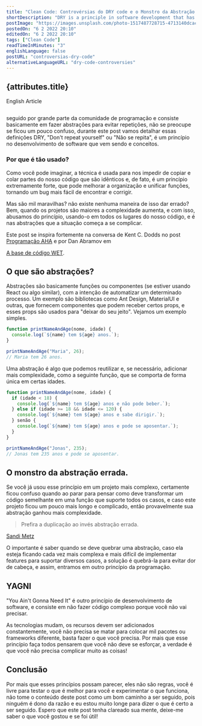 ```yaml
---
title: "Clean Code: Controvérsias do DRY code e o Monstro da Abstração errada"
shortDescription: "DRY is a principle in software development that has been followed by a large part of the programming community and basically"
postImage: "https://images.unsplash.com/photo-1517487728715-4713140dcac0?ixlib=rb-1.2.1&ixid=MnwxMjA3fDB8MHxwaG90by1wYWdlfHx8fGVufDB8fHx8&auto=format&fit=crop&w=2070&q=80"
postedOn: "6 2 2022 20:10"
editedOn: "6 2 2022 20:10"
tags: ["Clean Code"]
readTimeInMinutes: "3"
englishLanguage: false
postURL: "controversias-dry-code"
alternativeLanguageURL: "dry-code-controversies"
---
```



## {attributes.title}

<Link to={`/blog/${attributes.alternativeLanguageURL}`}>
  <div>English Article</div>
</Link>

<img
  src={attributes.postImage}
  alt=""
  title="Imagem de David Jorre pelo Unsplash"
  className="MainImage"
/>

seguido por grande parte da comunidade de programação e consiste basicamente em fazer abstrações para
evitar repetições, não se preocupe se ficou um pouco confuso, durante este post vamos detalhar essas definições
DRY, "Don't repeat yourself" ou "Não se repita", é um princípio no desenvolvimento de software que vem sendo
e conceitos.

### Por que é tão usado?

Como você pode imaginar, a técnica é usada para nos impedir de copiar e colar partes do nosso código que
são idênticos e, de fato, é um princípio extremamente forte, que pode melhorar a organização e unificar
funções, tornando um bug mais fácil de encontrar e corrigir.

Mas são mil maravilhas? não existe nenhuma maneira de isso dar errado? Bem, quando os projetos são maiores
a complexidade aumenta, e com isso, abusamos do princípio, usando-o em todos os lugares do nosso código, e é nas abstrações
que a situação começa a se complicar.

Este post se inspira fortemente na conversa de Kent C. Dodds no
post <a href="https://kentcdodds.com/blog/aha-programming">Programação AHA</a> e por Dan Abramov em

<a href="https://overreacted.io/the-wet-codebase/">A base de código WET</a>.

## O que são abstrações?

Abstrações são basicamente funções ou componentes (se estiver usando React ou algo similar), com a intenção de automatizar
um determinado processo. Um exemplo são bibliotecas como Ant Design, MaterialUI e outras, que fornecem componentes que podem receber
certos props, e esses props são usados para <Highlight>"deixar do seu jeito"</Highlight>. Vejamos um exemplo simples.

```js
function printNameAndAge(nome, idade) {
  console.log(`${name} tem ${age} anos.`);
}

printNameAndAge("Maria", 26);
// Maria tem 26 anos.
```

Uma abstração é algo que podemos reutilizar e, se necessário, adicionar mais complexidade, como a seguinte
função, que se comporta de forma única em certas idades.

```js
function printNameAndAge(nome, idade) {
  if (idade < 18) {
    console.log(`${name} tem ${age} anos e não pode beber.`);
  } else if (idade >= 18 && idade <= 120) {
    console.log(`${name} tem ${age} anos e sabe dirigir.`);
  } senão {
    console.log(`${name} tem ${age} anos e pode se aposentar.`);
  }
}

printNameAndAge("Jonas", 235);
// Jonas tem 235 anos e pode se aposentar.
```

## O monstro da abstração errada.

Se você já usou esse princípio em um projeto mais complexo, certamente ficou confuso quando ao parar para pensar como
deve transformar um código semelhante em uma função que suporte todos os casos, e caso este projeto ficou um pouco mais longo e
complicado, então provavelmente sua abstração ganhou mais complexidade.

> Prefira a duplicação ao invés abstração errada.

<a href="https://twitter.com/sandimetz">Sandi Metz</a>

O importante é saber quando se deve quebrar uma abstração, caso ela esteja ficando cada vez mais complexa e mais difícil de
implementar features para suportar diversos casos, a solução é quebrá-la para evitar dor de cabeça, e assim, entramos em outro
princípio da programação.

## YAGNI

"You Ain't Gonna Need It" é outro princípio de desenvolvimento de software, e
consiste em não fazer código complexo porque você <Highlight>não vai precisar</Highlight>.

As tecnologias mudam, os recursos devem ser adicionados constantemente, você não precisa se matar para colocar mil pacotes ou frameworks
diferente, basta fazer o que você precisa. Por mais que esse princípio faça todos pensarem que você não deve se esforçar, a verdade é que você não
precisa complicar muito as coisas!

## Conclusão

Por mais que esses princípios possam parecer, eles não são regras, você é livre para testar o que é melhor para você e experimentar
o que funciona, não tome o conteúdo deste post como um bom caminho a ser seguido, pois ninguém é dono da razão e eu estou muito <Highlight>longe</Highlight>
para dizer o que é certo a ser seguido. Espero que este post tenha clareado sua mente, deixe-me saber o que você gostou e se foi útil!
